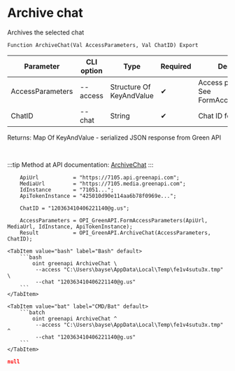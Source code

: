 ﻿---
sidebar_position: 11
description: Archive chat and other functions to work with Green API in the Open Integration Package, a free open-source integration library for 1C:Enterprise 8, OneScript and CLI
keywords: [1C, 1С, 1С:Enterprise, 1С:Enterprise 8.3, API, Integration, Services, Exchange, OneScript, CLI, Green API]
---


# Archive chat
 Archives the selected chat



`Function ArchiveChat(Val AccessParameters, Val ChatID) Export`

  | Parameter | CLI option | Type | Required | Description |
  |-|-|-|-|-|
  | AccessParameters | --access | Structure Of KeyAndValue | &#x2714; | Access parameters. See FormAccessParameters |
  | ChatID | --chat | String | &#x2714; | Chat ID for archiving |

  
  Returns:  Map Of KeyAndValue - serialized JSON response from Green API

<br/>

:::tip
Method at API documentation: [ArchiveChat](https://green-api.com/docs/api/service/archiveChat/)
:::
<br/>



```bsl title="1C:Enterprise/OneScript code example"
    ApiUrl           = "https://7105.api.greenapi.com";
    MediaUrl         = "https://7105.media.greenapi.com";
    IdInstance       = "71051...";
    ApiTokenInstance = "425010d90e114aa6b78f0969e...";

    ChatID = "120363410406221140@g.us";

    AccessParameters = OPI_GreenAPI.FormAccessParameters(ApiUrl, MediaUrl, IdInstance, ApiTokenInstance);
    Result           = OPI_GreenAPI.ArchiveChat(AccessParameters, ChatID);
```
 

 <Tabs>
  
    <TabItem value="bash" label="Bash" default>
        ```bash
            oint greenapi ArchiveChat \
             --access "C:\Users\bayse\AppData\Local\Temp\fe1v4sutu3x.tmp" \
             --chat "120363410406221140@g.us"
        ```
    </TabItem>
  
    <TabItem value="bat" label="CMD/Bat" default>
        ```batch
            oint greenapi ArchiveChat ^
             --access "C:\Users\bayse\AppData\Local\Temp\fe1v4sutu3x.tmp" ^
             --chat "120363410406221140@g.us"
        ```
    </TabItem>
</Tabs>


```json title="Result"
null
```
